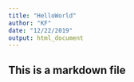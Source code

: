 ```yaml
---
title: "HelloWorld"
author: "KF"
date: "12/22/2019"
output: html_document
---
```


## This is a markdown file